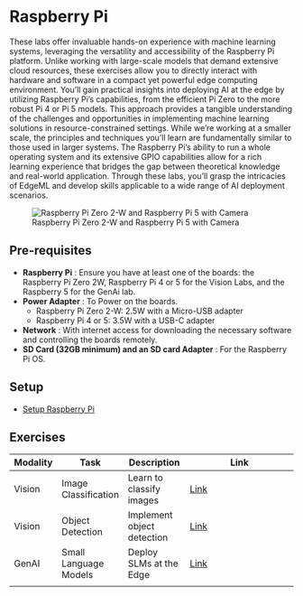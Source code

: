 # Raspberry Pi {.unnumbered}

These labs offer invaluable hands-on experience with machine learning systems, leveraging the versatility and accessibility of the Raspberry Pi platform. Unlike working with large-scale models that demand extensive cloud resources, these exercises allow you to directly interact with hardware and software in a compact yet powerful edge computing environment. You'll gain practical insights into deploying AI at the edge by utilizing Raspberry Pi's capabilities, from the efficient Pi Zero to the more robust Pi 4 or Pi 5 models. This approach provides a tangible understanding of the challenges and opportunities in implementing machine learning solutions in resource-constrained settings. While we're working at a smaller scale, the principles and techniques you'll learn are fundamentally similar to those used in larger systems. The Raspberry Pi's ability to run a whole operating system and its extensive GPIO capabilities allow for a rich learning experience that bridges the gap between theoretical knowledge and real-world application. Through these labs, you'll grasp the intricacies of EdgeML and develop skills applicable to a wide range of AI deployment scenarios.

![Raspberry Pi Zero 2-W and Raspberry Pi 5 with Camera](./images/jpeg/raspis.jpg)

## Pre-requisites

- **Raspberry Pi** : Ensure you have at least one of the boards: the Raspberry Pi Zero 2W, Raspberry Pi 4 or 5 for the Vision Labs, and the Raspberry 5 for the GenAi lab.
- **Power Adapter** : To Power on the boards.
    - Raspberry Pi Zero 2-W: 2.5W with a Micro-USB adapter
    - Raspberry Pi 4 or 5: 3.5W with a USB-C adapter

- **Network** : With internet access for downloading the necessary software and controlling the boards remotely.
- **SD Card (32GB minimum) and an SD card Adapter** : For the Raspberry Pi OS. 

## Setup

- [Setup Raspberry Pi](./setup/setup.qmd)

## Exercises

| **Modality** | **Task**              | **Description**            | **Link**                                                |
| ------------ | --------------------- | -------------------------- | ------------------------------------------------------- |
| Vision       | Image Classification  | Learn to classify images   | [Link](./image_classification/image_classification.qmd) |
| Vision       | Object Detection      | Implement object detection | [Link](./object_detection/object_detection.qmd)         |
| GenAI        | Small Language Models | Deploy SLMs at the Edge    | [Link](./llm/llm.qmd)                                   |
|              |                       |                            |                                                         |

